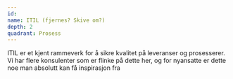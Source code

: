 ```yaml
---
id:
name: ITIL (fjernes? Skive om?)
depth: 2
quadrant: Prosess
---
```


ITIL er et kjent rammeverk for å sikre kvalitet på leveranser og prosesserer.
Vi har flere konsulenter som er flinke på dette her, og for nyansatte er dette noe man absolutt kan få inspirasjon fra
